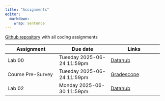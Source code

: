 ```yaml
---
title: "Assignments"
editor: 
  markdown: 
    wrap: sentence
---
```


[Github repository](https://github.com/berkeley-stat131a/summer-2025-assignments) with all coding assignments

| Assignment | Due date | Links |
| --- | --- | --- |
| Lab 00 | Tuesday 2025-06-24 11:59pm | [Datahub](https://datahub.berkeley.edu/hub/user-redirect/git-pull?repo=https%3A%2F%2Fgithub.com%2Fberkeley-stat131a%2Fsummer-2025-assignments%2F&urlpath=rstudio%2F&branch=main) |
| Course Pre-Survey | Tuesday 2025-06-24 11:59pm | [Gradescope](https://www.gradescope.com/courses/1057811) |
| Lab 02 | Monday 2025-06-30 11:59pm | [Datahub](https://datahub.berkeley.edu/hub/user-redirect/git-pull?repo=https%3A%2F%2Fgithub.com%2Fberkeley-stat131a%2Fsummer-2025-assignments%2F&urlpath=rstudio%2F&branch=main) |
